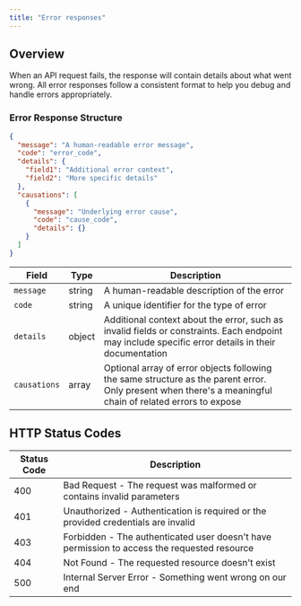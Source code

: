 ```yaml
---
title: "Error responses"
---
```


## Overview

When an API request fails, the response will contain details about what went wrong. All error responses follow a consistent format to help you debug and handle errors appropriately.

### Error Response Structure

```json
{
  "message": "A human-readable error message",
  "code": "error_code",
  "details": {
    "field1": "Additional error context",
    "field2": "More specific details"
  },
  "causations": [
    {
      "message": "Underlying error cause",
      "code": "cause_code",
      "details": {}
    }
  ]
}
```

| Field        | Type         | Description                                                                                                                                                |
| ------------ | ------------ | ---------------------------------------------------------------------------------------------------------------------------------------------------------- |
| `message`    | string       | A human-readable description of the error                                                                                                                  |
| `code`       | string       | A unique identifier for the type of error                                                                                                                  |
| `details`    | object       | Additional context about the error, such as invalid fields or constraints. Each endpoint may include specific error details in their documentation         |
| `causations` | array<Error> | Optional array of error objects following the same structure as the parent error. Only present when there's a meaningful chain of related errors to expose |

## HTTP Status Codes

| Status Code | Description                                                                                 |
| ----------- | ------------------------------------------------------------------------------------------- |
| 400         | Bad Request - The request was malformed or contains invalid parameters                      |
| 401         | Unauthorized - Authentication is required or the provided credentials are invalid           |
| 403         | Forbidden - The authenticated user doesn't have permission to access the requested resource |
| 404         | Not Found - The requested resource doesn't exist                                            |
| 500         | Internal Server Error - Something went wrong on our end                                     |
